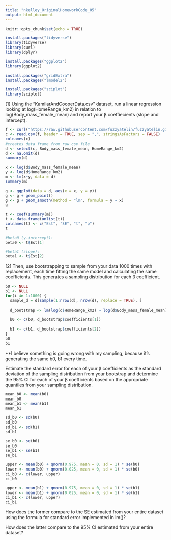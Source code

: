 ```yaml
---
title: "nkelley_OriginalHomeworkCode_05"
output: html_document
---
```

```r
knitr::opts_chunk$set(echo = TRUE)
```

```r
install.packages("tidyverse")
library(tidyverse)
library(curl)
library(dplyr)
```
```r
install.packages("ggplot2")
library(ggplot2)
```
```r
install.packages("gridExtra")
install.packages("lmodel2")
```
```r
install.packages("sciplot")
library(sciplot)
```

[1] Using the “KamilarAndCooperData.csv” dataset, run a linear regression looking at log(HomeRange_km2) in relation to log(Body_mass_female_mean) and report your β
 coeffiecients (slope and intercept).
 
```r
f <- curl("https://raw.githubusercontent.com/fuzzyatelin/fuzzyatelin.github.io/master/AN588_Fall21/KamilarAndCooperData.csv")
c <- read.csv(f, header = TRUE, sep = ",", stringsAsFactors = FALSE)
colnames(c)
#creates data frame from raw csv file
d <- select(c, Body_mass_female_mean, HomeRange_km2)
d <- na.omit(d)
summary(d)
```

```r
x <- log(d$Body_mass_female_mean)
y <- log(d$HomeRange_km2)
m <- lm(x~y, data = d)
summary(m)
```

```r
g <- ggplot(data = d, aes(x = x, y = y))
g <- g + geom_point()
g <- g + geom_smooth(method = "lm", formula = y ~ x)
g
```

```r
t <- coef(summary(m))
t <- data.frame(unlist(t))
colnames(t) <- c("Est", "SE", "t", "p")
t

#beta0 (y-intercept):
beta0 <- t$Est[1]

#beta1 (slope):
beta1 <- t$Est[2]
```

[2] Then, use bootstrapping to sample from your data 1000 times with replacement, each time fitting the same model and calculating the same coefficients. This generates a sampling distribution for each β coefficient.

```r

b0 <- NULL
b1 <- NULL
for(i in 1:1000) {
  sample_d = d[sample(1:nrow(d), nrow(d), replace = TRUE), ]
  
  d_bootstrap <- lm(log(d$HomeRange_km2) ~ log(d$Body_mass_female_mean), data = sample_d)
  
  b0 <- c(b0, d_bootstrap$coefficients[1])
  
  b1 <- c(b1, d_bootstrap$coefficients[2])
}
b0
b1

```

**I believe something is going wrong with my sampling, because it's generating the same b0, b1 every time.

Estimate the standard error for each of your β
 coefficients as the standard deviation of the sampling distribution from your bootstrap and determine the 95% CI for each of your β
 coefficients based on the appropriate quantiles from your sampling distribution.

```r
mean_b0 <- mean(b0)
mean_b0
mean_b1 <- mean(b1)
mean_b1

sd_b0 <- sd(b0)
sd_b0
sd_b1 <- sd(b1)
sd_b1

se_b0 <- se(b0)
se_b0
se_b1 <- se(b1)
se_b1
```

```r
upper <- mean(b0) + qnorm(0.975, mean = 0, sd = 1) * se(b0)
lower <- mean(b0) + qnorm(0.025, mean = 0, sd = 1) * se(b0)  
ci_b0 <- c(lower, upper)
ci_b0

upper <- mean(b1) + qnorm(0.975, mean = 0, sd = 1) * se(b1)
lower <- mean(b1) + qnorm(0.025, mean = 0, sd = 1) * se(b1)  
ci_b1 <- c(lower, upper)
ci_b1
```
How does the former compare to the SE estimated from your entire dataset using the formula for standard error implemented in lm()?



How does the latter compare to the 95% CI estimated from your entire dataset?